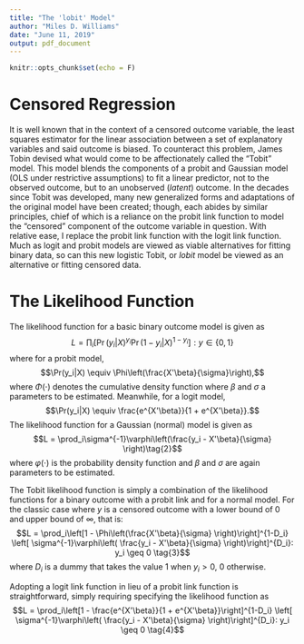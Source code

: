 ```yaml
---
title: "The 'lobit' Model"
author: "Miles D. Williams"
date: "June 11, 2019"
output: pdf_document
---
```


```r
knitr::opts_chunk$set(echo = F)
```

# Censored Regression
It is well known that in the context of a censored outcome variable, the least squares estimator for the linear association between a set of explanatory variables and said outcome is biased. To counteract this problem, James Tobin devised what would come to be affectionately called the "Tobit" model. This model blends the components of a probit and Gaussian model (OLS under restrictive assumptions) to fit a linear predictor, not to the observed outcome, but to an unobserved (*latent*) outcome. In the decades since Tobit was developed, many new generalized forms and adaptations of the original model have been created; though, each abides by similar principles, chief of which is a reliance on the probit link function to model the "censored" component of the outcome variable in question. With relative ease, I replace the probit link function with the logit link function. Much as logit and probit models are viewed as viable alternatives for fitting binary data, so can this new logistic Tobit, or *lobit* model be viewed as an alternative or fitting censored data.

# The Likelihood Function
The likelihood function for a basic binary outcome model is given as
$$L = \prod_i[\Pr(y_i|X)^{y_i} \Pr(1-y_i|X)^{1-y_i}] \tag{1}:y \in \{0,1 \}$$
where for a probit model, 
$$\Pr(y_i|X) \equiv \Phi\left(\frac{X'\beta}{\sigma}\right),$$
where $\Phi(\cdot)$ denotes the cumulative density function where $\beta$ and $\sigma$ a parameters to be estimated. Meanwhile, for a logit model,
$$\Pr(y_i|X) \equiv \frac{e^{X'\beta}}{1 + e^{X'\beta}}.$$
The likelihood function for a Gaussian (normal) model is given as
$$L = \prod_i\sigma^{-1}\varphi\left(\frac{y_i - X'\beta}{\sigma} \right)\tag{2}$$
where $\varphi(\cdot)$ is the probability density function and $\beta$ and $\sigma$ are again parameters to be estimated.

The Tobit likelihood function is simply a combination of the likelihood functions for  a binary outcome with a probit link and for a normal model. For the classic case where $y$ is a censored outcome with a lower bound of 0 and upper bound of $\infty$, that is:
$$L = \prod_i\left[1 - \Phi\left(\frac{X'\beta}{\sigma} \right)\right]^{1-D_i} \left[ \sigma^{-1}\varphi\left( \frac{y_i - X'\beta}{\sigma} \right)\right]^{D_i}: y_i \geq 0 \tag{3}$$
where $D_i$ is a dummy that takes the value 1 when $y_i > 0$, 0 otherwise.

Adopting a logit link function in lieu of a probit link function is straightforward, simply requiring specifying the likelihood function as
$$L = \prod_i\left[1 - \frac{e^{X'\beta}}{1 + e^{X'\beta}}\right]^{1-D_i} \left[ \sigma^{-1}\varphi\left( \frac{y_i - X'\beta}{\sigma} \right)\right]^{D_i}: y_i \geq 0 \tag{4}$$



